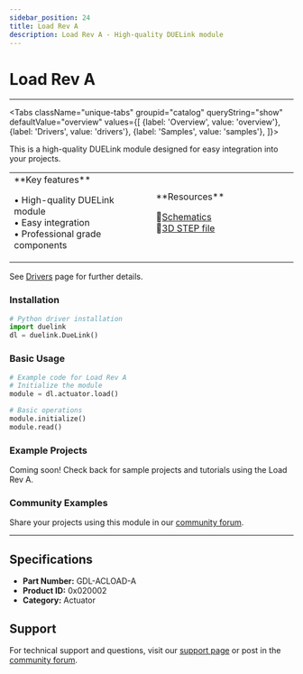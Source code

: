 ```yaml
---
sidebar_position: 24
title: Load Rev A
description: Load Rev A - High-quality DUELink module
---
```



# Load Rev A

<ProductImageSelector 
  partNumber="acload-a"
  productName="Load Rev A"
/>

---

<Tabs className="unique-tabs" groupid="catalog" queryString="show" defaultValue="overview"
  values={[
    {label: 'Overview', value: 'overview'},
    {label: 'Drivers', value: 'drivers'},
    {label: 'Samples', value: 'samples'},
  ]}>

<TabItem value="overview">

This is a high-quality DUELink module designed for easy integration into your projects.

<table><td width='50%'>
**Key features**

• High-quality DUELink module<br/>
• Easy integration<br/>
• Professional grade components<br/>

</td><td width='50%'>
**Resources**
 
📄[Schematics](/sch/acload-a.pdf)<br/>
🔩[3D STEP file](/3d/acload-a.step)<br/>

</td></table>

</TabItem>

<TabItem value="drivers">

See [Drivers](../../engine/drivers) page for further details.

### Installation

```python
# Python driver installation
import duelink
dl = duelink.DueLink()
```

### Basic Usage

```python
# Example code for Load Rev A
# Initialize the module
module = dl.actuator.load()

# Basic operations
module.initialize()
module.read()
```

</TabItem>

<TabItem value="samples">

### Example Projects

Coming soon! Check back for sample projects and tutorials using the Load Rev A.

### Community Examples

Share your projects using this module in our [community forum](https://forums.ghielectronics.com).

</TabItem>

</Tabs>

---

## Specifications

- **Part Number:** GDL-ACLOAD-A
- **Product ID:** 0x020002
- **Category:** Actuator

## Support

For technical support and questions, visit our [support page](../../support) or post in the [community forum](https://forums.ghielectronics.com).
